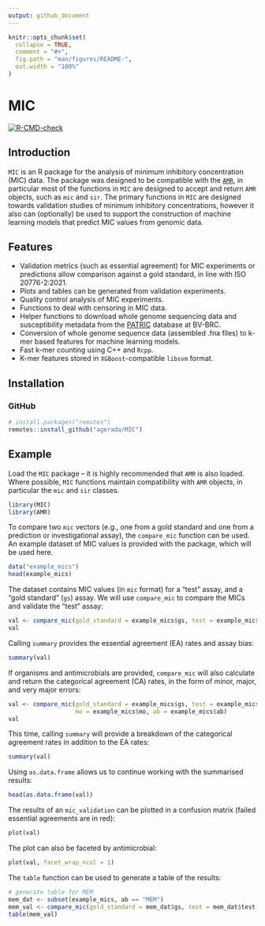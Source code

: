 ```yaml
---
output: github_document
---
```


<!-- README.md is generated from README.Rmd. Please edit that file -->

```r
knitr::opts_chunk$set(
  collapse = TRUE,
  comment = "#>",
  fig.path = "man/figures/README-",
  out.width = "100%"
)
```

# MIC

<!-- badges: start -->
[![R-CMD-check](https://github.com/agerada/MIC/actions/workflows/R-CMD-check.yaml/badge.svg)](https://github.com/agerada/MIC/actions/workflows/R-CMD-check.yaml)
<!-- badges: end -->

## Introduction

`MIC` is an R package for the analysis of minimum inhibitory concentration (MIC)
data. The package was designed to be compatible with the [`AMR`](https://msberends.github.io/AMR/), in
particular most of the functions in `MIC` are designed to accept and return
`AMR` objects, such as `mic` and `sir`. The primary functions in `MIC` are
designed towards validation studies of minimum inhibitory concentrations, however
it also can (optionally) be used to support the construction of machine learning
models that predict MIC values from genomic data.

## Features

- Validation metrics (such as essential agreement) for MIC experiments or
predictions allow comparison against a gold standard, in line with
ISO 20776-2:2021.
- Plots and tables can be generated from validation experiments.
- Quality control analysis of MIC experiments.
- Functions to deal with censoring in MIC data.
- Helper functions to download whole genome sequencing data and susceptibility
metadata from the [PATRIC](https://www.bv-brc.org/docs/system_documentation/data.html)
database at BV-BRC.
- Conversion of whole genome sequence data (assembled .fna files) to k-mer based
features for machine learning models. 
- Fast k-mer counting using C++ and `Rcpp`.
- K-mer features stored in `XGBoost`-compatible `libsvm` format.

## Installation

### GitHub

```r
# install.packages("remotes")
remotes::install_github("agerada/MIC")
```

## Example

Load the `MIC` package -- it is highly recommended that `AMR` is also loaded.
Where possible, `MIC` functions maintain compatibility with `AMR` objects, in
particular the `mic` and `sir` classes.

```r
library(MIC)
library(AMR)
```

To compare two `mic` vectors (e.g., one from a gold standard and one from a
prediction or investigational assay), the `compare_mic` function can be used.
An example dataset of MIC values is provided with the package, which will be
used here.

```r
data("example_mics")
head(example_mics)
```

The dataset contains MIC values (in `mic` format) for a "test" assay, and a
"gold standard" (`gs`) assay. We will use `compare_mic` to compare the MICs and
validate the "test" assay:

```r
val <- compare_mic(gold_standard = example_mics$gs, test = example_mics$test)
val
```

Calling `summary` provides the essential agreement (EA) rates and assay bias:

```r
summary(val)
```

If organisms and antimicrobials are provided, `compare_mic` will also calculate
and return the categorical agreement (CA) rates, in the form of minor, major,
and very major errors:

```r
val <- compare_mic(gold_standard = example_mics$gs, test = example_mics$test,
                   mo = example_mics$mo, ab = example_mics$ab)
val
```

This time, calling `summary` will provide a breakdown of the categorical
agreement rates in addition to the EA rates:

```r
summary(val)
```

Using `as.data.frame` allows us to continue working with the summarised results:

```r
head(as.data.frame(val))
```

The results of an `mic_validation` can be plotted in a confusion matrix 
(failed essential agreements are in red):

```r
plot(val)
```

The plot can also be faceted by antimicrobial:

```r
plot(val, facet_wrap_ncol = 1)
```

The `table` function can be used to generate a table of the results:

```r
# generate table for MEM
mem_dat <- subset(example_mics, ab == "MEM")
mem_val <- compare_mic(gold_standard = mem_dat$gs, test = mem_dat$test)
table(mem_val)
```
